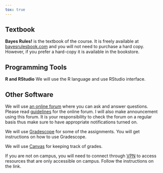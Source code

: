 ```yaml
---
tox: true
---
```


## Textbook

**Bayes Rules!** is the textbook of the course. It is freely available at [bayesrulesbook.com](https://www.bayesrulesbook.com/) and you will not need to purchase a hard copy. However, if you prefer a hard-copy it is available in the bookstore. 

## Programming Tools

**R and RStudio** We will use the R language and use RStudio interface.


## Other Software

We will use [an online forum]({{< var course.discussion >}}) where you can ask and answer questions. Please read [guidelines](03-policies.html#online-discussion) for the online forum. I will also make announcement using this forum. It is your responsibility to check the forum on a regular basis thus make sure to have appropriate notifications turned on.

We will use [Gradescope]({{< var course.gradescope >}}) for some of the assignments. You will get instructions on how to use Gradescope.


We will use [Canvas]({{< var course.lms >}}) for keeping track of grades.

If you are not on campus, you will need to connect through [VPN](https://www.oit.uci.edu/help/vpn/) to access resources that are only accessible on campus. Follow the instructions on the link.
      
      
		
	